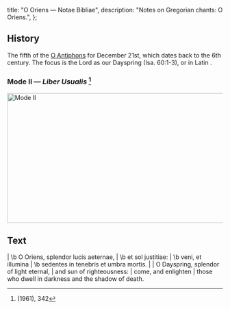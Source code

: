   title: "O Oriens — Notae Bibliae",
  description: "Notes on Gregorian chants: O Oriens.",
};

<Initial text="O Oriens" />

## History

The fifth of the [O Antiphons](/glossary/liturgical-terms#o-antiphons) for December 21st, which dates back to the 6th century. The focus is the Lord as our Dayspring (Isa. 60:1-3), or in Latin *<Definition lang="latin" anchor="oriens" text="Oriens" />*.

### Mode II — *Liber Usualis* [^1]

<Image
  src="/chants/o-oriens.svg"
  alt="Mode II"
  width="600"
  height="303"
/>

## Text

<Poetry>
|  \b O Oriens, splendor lucis aeternae,
|  \b et sol justitiae:
|  \b veni, et illumina
|  \b sedentes in tenebris et umbra mortis.
|
|  O Dayspring, splendor of light eternal,
|  and sun of righteousness:
|  come, and enlighten
|  those who dwell in darkness and the shadow of death.
</Poetry>

[^1]: *<Definition lang="latin" anchor="liber-usualis" text="Liber Usualis" />* (1961), 342
